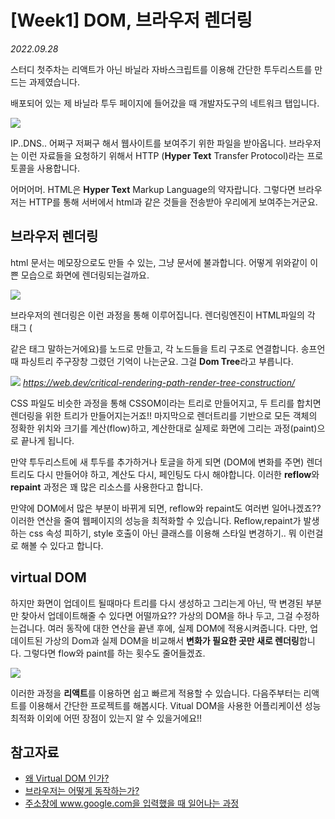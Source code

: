 
# \[Week1] DOM, 브라우저 렌더링

_2022.09.28_

스터디 첫주차는 리액트가 아닌 바닐라 자바스크립트를 이용해 간단한 투두리스트를 만드는 과제였습니다.

배포되어 있는 제 바닐라 투두 페이지에 들어갔을 때 개발자도구의 네트워크 탭입니다.

![](https://img1.daumcdn.net/thumb/R1280x0/?scode=mtistory2&fname=https%3A%2F%2Fblog.kakaocdn.net%2Fdn%2FcXm2HP%2FbtrNcn8PYrj%2Fl7DDIklLEMPBZDb1vqng7k%2Fimg.png)

IP..DNS.. 어쩌구 저쩌구 해서 웹사이트를 보여주기 위한 파일을 받아옵니다. 브라우저는 이런 자료들을 요청하기 위해서 HTTP (**Hyper Text** Transfer Protocol)라는 프로토콜을 사용합니다.

어머어머. HTML은 **Hyper Text** Markup Language의 약자랍니다. 그렇다면 브라우저는 HTTP를 통해 서버에서 html과 같은 것들을 전송받아 우리에게 보여주는거군요.

## 브라우저 렌더링

html 문서는 메모장으로도 만들 수 있는, 그냥 문서에 불과합니다. 어떻게 위와같이 이쁜 모습으로 화면에 렌더링되는걸까요.

![](https://img1.daumcdn.net/thumb/R1280x0/?scode=mtistory2&fname=https%3A%2F%2Fblog.kakaocdn.net%2Fdn%2F0Ga3J%2FbtrNa2qOEqX%2F5axGRGA2z9Ms2U0OtwxlR0%2Fimg.png)

브라우저의 렌더링은 이런 과정을 통해 이루어집니다. 렌더링엔진이 HTML파일의 각 태그 (<div></div> 같은 태그 말하는거에요)를 노드로 만들고, 각 노드들을 트리 구조로 연결합니다. 송프언 때 파싱트리 주구장창 그렸던 기억이 나는군요. 그걸 **Dom Tree**라고 부릅니다.

![](https://img1.daumcdn.net/thumb/R1280x0/?scode=mtistory2&fname=https%3A%2F%2Fblog.kakaocdn.net%2Fdn%2FN7kPy%2FbtrNbcAgSN8%2F06JI2Z4IDtmfsd23ANSYc1%2Fimg.png)
*https://web.dev/critical-rendering-path-render-tree-construction/*

CSS 파일도 비슷한 과정을 통해 CSSOM이라는 트리로 만들어지고, 두 트리를 합치면 렌더링을 위한 트리가 만들어지는거죠!! 마지막으로 렌더트리를 기반으로 모든 객체의 정확한 위치와 크기를 계산(flow)하고, 계산한대로 실제로 화면에 그리는 과정(paint)으로 끝나게 됩니다.

만약 투두리스트에 새 투두를 추가하거나 토글을 하게 되면 (DOM에 변화를 주면) 렌더트리도 다시 만들어야 하고, 계산도 다시, 페인팅도 다시 해야합니다. 이러한 **reflow**와 **repaint** 과정은 꽤 많은 리소스를 사용한다고 합니다.

만약에 DOM에서 많은 부분이 바뀌게 되면, reflow와 repaint도 여러번 일어나겠죠?? 이러한 연산을 줄여 웹페이지의 성능을 최적화할 수 있습니다. Reflow,repaint가 발생하는 css 속성 피하기, style 호출이 아닌 클래스를 이용해 스타일 변경하기.. 뭐 이런걸로 해볼 수 있다고 합니다.

## virtual DOM

하지만 화면이 업데이트 될때마다 트리를 다시 생성하고 그리는게 아닌, 딱 변경된 부분만 찾아서 업데이트해줄 수 있다면 어떨까요?? 가상의 DOM을 하나 두고, 그걸 수정하는겁니다. 여러 동작에 대한 연산을 끝낸 후에, 실제 DOM에 적용시켜줍니다. 다만, 업데이트된 가상의 Dom과 실제 DOM을 비교해서 **변화가 필요한 곳만 새로 렌더링**합니다. 그렇다면 flow와 paint를 하는 횟수도 줄어들겠죠.

![](https://img1.daumcdn.net/thumb/R1280x0/?scode=mtistory2&fname=https%3A%2F%2Fblog.kakaocdn.net%2Fdn%2FdJqrG8%2FbtrNdTFI8j0%2FZryAlV9cmPCyjxBv4C9iNk%2Fimg.jpg)

이러한 과정을 **리액트**를 이용하면 쉽고 빠르게 적용할 수 있습니다. 다음주부터는 리액트를 이용해서 간단한 프로젝트를 해봅시다. Vitual DOM을 사용한 어플리케이션 성능 최적화 이외에 어떤 장점이 있는지 알 수 있을거에요!!

## 참고자료

- [왜 Virtual DOM 인가?](https://velopert.com/3236)
- [브라우저는 어떻게 동작하는가?](https://d2.naver.com/helloworld/59361)
- [주소창에 www.google.com을 입력했을 때 일어나는 과정](https://velog.io/@tnehd1998/%EC%A3%BC%EC%86%8C%EC%B0%BD%EC%97%90-www.google.com%EC%9D%84-%EC%9E%85%EB%A0%A5%ED%96%88%EC%9D%84-%EB%95%8C-%EC%9D%BC%EC%96%B4%EB%82%98%EB%8A%94-%EA%B3%BC%EC%A0%95)

<Comment />
